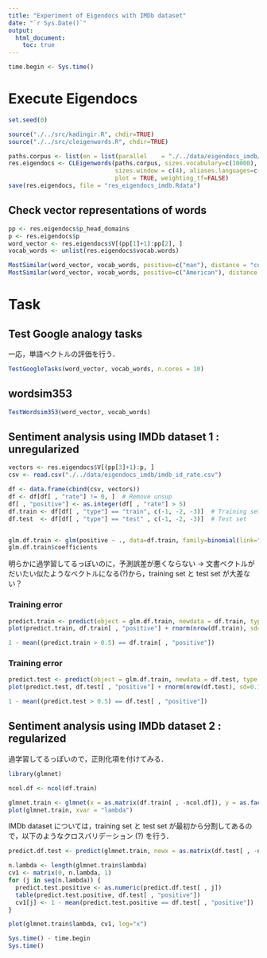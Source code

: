 ```yaml
---
title: "Experiment of Eigendocs with IMDb dataset"
date: "`r Sys.Date()`"
output:
  html_document:
    toc: true
---
```


```r
time.begin <- Sys.time()
```

# Execute Eigendocs
```r
set.seed(0)

source("./../src/kadingir.R", chdir=TRUE)
source("./../src/cleigenwords.R", chdir=TRUE)
```

```r
paths.corpus <- list(en = list(parallel    = "./../data/eigendocs_imdb/imdb_reviews.txt"))
res.eigendocs <- CLEigenwords(paths.corpus, sizes.vocabulary=c(10000), dim.common=50,
                              sizes.window = c(4), aliases.languages=c("en"), weight.vsdoc=c(0.01),
                              plot = TRUE, weighting_tf=FALSE)
save(res.eigendocs, file = "res_eigendocs_imdb.Rdata")
```

## Check vector representations of words
```r
pp <- res.eigendocs$p_head_domains
p <- res.eigendocs$p
word_vector <- res.eigendocs$V[(pp[1]+1):pp[2], ]
vocab_words <- unlist(res.eigendocs$vocab.words)

MostSimilar(word_vector, vocab_words, positive=c("man"), distance = "cosine")
MostSimilar(word_vector, vocab_words, positive=c("American"), distance = "cosine")
```

# Task
## Test Google analogy tasks

一応，単語ベクトルの評価を行う．

```r
TestGoogleTasks(word_vector, vocab_words, n.cores = 10)
```

## wordsim353
```r
TestWordsim353(word_vector, vocab_words)
```


## Sentiment analysis using IMDb dataset 1 : unregularized
```r
vectors <- res.eigendocs$V[(pp[3]+1):p, ]
csv <- read.csv("./../data/eigendocs_imdb/imdb_id_rate.csv")

df <- data.frame(cbind(csv, vectors))
df <- df[df[ , "rate"] != 0, ]  # Remove unsup
df[ , "positive"] <- as.integer(df[ , "rate"] > 5)
df.train <- df[df[ , "type"] == "train", c(-1, -2, -3)]  # Training set
df.test  <- df[df[ , "type"] == "test" , c(-1, -2, -3)]  # Test set


glm.df.train <- glm(positive ~ ., data=df.train, family=binomial(link="logit"))
glm.df.train$coefficients
```

明らかに過学習してるっぽいのに，予測誤差が悪くならない
-> 文書ベクトルがだいたい似たようなベクトルになる(?)から，training set と test set が大差ない？

### Training error
```r
predict.train <- predict(object = glm.df.train, newdata = df.train, type = "response")
plot(predict.train, df.train[ , "positive"] + rnorm(nrow(df.train), sd=0.1), col=rgb(0, 0, 0, 0.1))
```

```r
1 - mean((predict.train > 0.5) == df.train[ , "positive"])
```

### Training error
```r
predict.test <- predict(object = glm.df.train, newdata = df.test, type = "response")
plot(predict.test, df.test[ , "positive"] + rnorm(nrow(df.test), sd=0.1), col=rgb(0, 0, 0, 0.1))
```

```r
1 - mean((predict.test > 0.5) == df.test[ , "positive"])
```


## Sentiment analysis using IMDb dataset 2 : regularized

過学習してるっぽいので，正則化項を付けてみる．

```r
library(glmnet)

ncol.df <- ncol(df.train)

glmnet.train <- glmnet(x = as.matrix(df.train[ , -ncol.df]), y = as.factor(df.train[ , ncol.df]), family = "binomial", alpha = 0.5)
plot(glmnet.train, xvar = "lambda")
```

IMDb dataset については，training set と test set が最初から分割してあるので，以下のようなクロスバリデーション (?) を行う．

```r
predict.df.test <- predict(glmnet.train, newx = as.matrix(df.test[ , -ncol(df.test)]), type="class")

n.lambda <- length(glmnet.train$lambda)
cv1 <- matrix(0, n.lambda, 1)
for (j in seq(n.lambda)) {
  predict.test.positive <- as.numeric(predict.df.test[ , j])
  table(predict.test.positive, df.test[ , "positive"])
  cv1[j] <- 1 - mean(predict.test.positive == df.test[ , "positive"])
}

plot(glmnet.train$lambda, cv1, log="x")
```

```r
Sys.time() - time.begin
Sys.time()
```